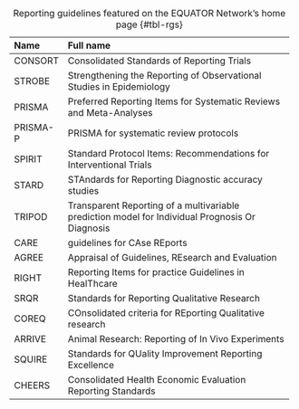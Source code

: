   ------------------------------------------------------------------------------------------------------------
  Name       Full name
  ---------- -------------------------------------------------------------------------------------------------
  CONSORT    Consolidated Standards of Reporting Trials

  STROBE     Strengthening the Reporting of Observational Studies in Epidemiology

  PRISMA     Preferred Reporting Items for Systematic Reviews and Meta-Analyses

  PRISMA-P   PRISMA for systematic review protocols

  SPIRIT     Standard Protocol Items: Recommendations for Interventional Trials

  STARD      STAndards for Reporting Diagnostic accuracy studies

  TRIPOD     Transparent Reporting of a multivariable prediction model for Individual Prognosis Or Diagnosis

  CARE       guidelines for CAse REports

  AGREE      Appraisal of Guidelines, REsearch and Evaluation

  RIGHT      Reporting Items for practice Guidelines in HealThcare

  SRQR       Standards for Reporting Qualitative Research

  COREQ      COnsolidated criteria for REporting Qualitative research

  ARRIVE     Animal Research: Reporting of In Vivo Experiments

  SQUIRE     Standards for QUality Improvement Reporting Excellence

  CHEERS     Consolidated Health Economic Evaluation Reporting Standards
  ------------------------------------------------------------------------------------------------------------

: Reporting guidelines featured on the EQUATOR Network's home page {#tbl-rgs}
